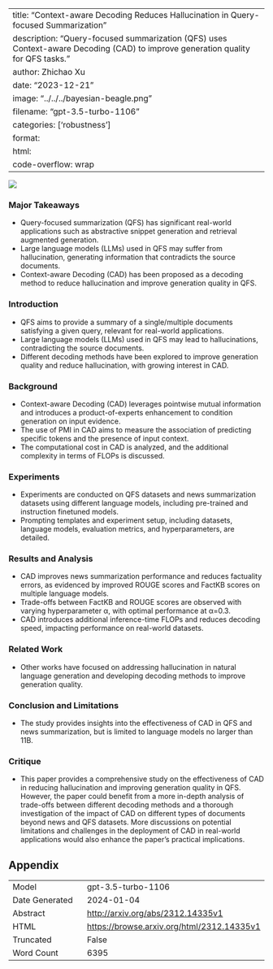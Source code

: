 
---
title: "Context-aware Decoding Reduces Hallucination in Query-focused Summarization"
description: "Query-focused summarization (QFS) uses Context-aware Decoding (CAD) to improve generation quality for QFS tasks."
author: Zhichao Xu
date: "2023-12-21"
image: "../../../bayesian-beagle.png"
filename: "gpt-3.5-turbo-1106"
categories: ['robustness']
format:
  html:
    code-overflow: wrap
---

![](None)

### Major Takeaways

- Query-focused summarization (QFS) has significant real-world applications such as abstractive snippet generation and retrieval augmented generation.
- Large language models (LLMs) used in QFS may suffer from hallucination, generating information that contradicts the source documents.
- Context-aware Decoding (CAD) has been proposed as a decoding method to reduce hallucination and improve generation quality in QFS.

### Introduction
- QFS aims to provide a summary of a single/multiple documents satisfying a given query, relevant for real-world applications.
- Large language models (LLMs) used in QFS may lead to hallucinations, contradicting the source documents.
- Different decoding methods have been explored to improve generation quality and reduce hallucination, with growing interest in CAD.

### Background
- Context-aware Decoding (CAD) leverages pointwise mutual information and introduces a product-of-experts enhancement to condition generation on input evidence.
- The use of PMI in CAD aims to measure the association of predicting specific tokens and the presence of input context.
- The computational cost in CAD is analyzed, and the additional complexity in terms of FLOPs is discussed.

### Experiments
- Experiments are conducted on QFS datasets and news summarization datasets using different language models, including pre-trained and instruction finetuned models.
- Prompting templates and experiment setup, including datasets, language models, evaluation metrics, and hyperparameters, are detailed.

### Results and Analysis
- CAD improves news summarization performance and reduces factuality errors, as evidenced by improved ROUGE scores and FactKB scores on multiple language models.
- Trade-offs between FactKB and ROUGE scores are observed with varying hyperparameter α, with optimal performance at α=0.3.
- CAD introduces additional inference-time FLOPs and reduces decoding speed, impacting performance on real-world datasets.

### Related Work
- Other works have focused on addressing hallucination in natural language generation and developing decoding methods to improve generation quality.

### Conclusion and Limitations
- The study provides insights into the effectiveness of CAD in QFS and news summarization, but is limited to language models no larger than 11B.

### Critique
- This paper provides a comprehensive study on the effectiveness of CAD in reducing hallucination and improving generation quality in QFS. However, the paper could benefit from a more in-depth analysis of trade-offs between different decoding methods and a thorough investigation of the impact of CAD on different types of documents beyond news and QFS datasets. More discussions on potential limitations and challenges in the deployment of CAD in real-world applications would also enhance the paper's practical implications.

## Appendix

|          |          |
|----------|----------|
| Model     | gpt-3.5-turbo-1106       |
| Date Generated     | 2024-01-04       |
| Abstract | [http://arxiv.org/abs/2312.14335v1](http://arxiv.org/abs/2312.14335v1)        |
| HTML     | [https://browse.arxiv.org/html/2312.14335v1](https://browse.arxiv.org/html/2312.14335v1)       |
| Truncated       | False       |
| Word Count       | 6395       |